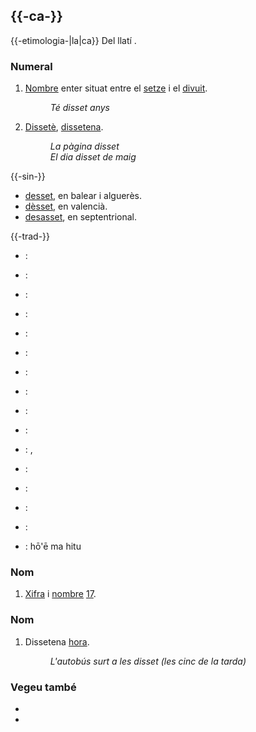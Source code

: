 {{vegeu|DISSET}}

== {{-ca-}} ==
{{ca-pron|è}}
{{-etimologia-|la|ca}} Del llatí {{terme|la|decem}} {{terme|la|et}} {{terme|la|septem|trad=deu i set}}.
{{anagrames|lang=ca|distès|distés}}

=== Numeral ===
{{numeral|ca|16|17|18|setze|divuit|card=disset|ord=dissetè|pref=heptadeca-|llista=Viccionari:Llista de nombres en català }}
{{ca-num}}

# {{marca|ca|cardinal}} [[nombre|Nombre]] enter situat entre el [[setze]] i el [[divuit]].
#: ''Té disset anys''
# {{marca|ca|valor ordinal}} [[dissetè|Dissetè]], [[dissetena]].
#: ''La pàgina disset''
#: ''El dia disset de maig''

{{-sin-}}
* [[desset]], en balear i alguerès.
* [[dèsset]], en valencià.
* [[desasset]], en septentrional.

{{-trad-}}
{{inici}}
* {{de}}: {{trad|de|siebzehn}}
* {{en}}: {{trad|en|seventeen}}
* {{eu}}: {{trad|eu|hamazazpi}}
* {{es}}: {{trad|es|diecisiete}}
* {{eo}}: {{trad|eo|dek sep}}
* {{fr}}: {{trad|fr|dix-sept}}
* {{gl}}: {{trad|gl|dezasete}}
* {{it}}: {{trad|it|diciassette}}
{{mig}}
* {{csc}}: {{trad|csc|DISSET}}
* {{oc}}: {{trad|oc|dètz-e-sèt}}
* {{pt}}: {{trad|pt|dezassete}}, {{trad|pt|dezessete}}
* {{ro}}: {{trad|ro|şaptesprezece}}
* {{ru}}: {{trad|ru|семна́дцать}}
* {{sc}}: {{trad|sc|deghessette }}
* {{sv}}: {{trad|sv|sjutton}}
* {{ty}}: hō'ē {{trad|ty|'ahuru}} ma hitu
{{final}}

=== Nom ===
{{ca-nom|m}}

# [[xifra|Xifra]] i [[nombre]] [[17]].

=== Nom ===
{{ca-nom|fp}}

# Dissetena [[hora]].
#: ''L'autobús surt a les disset (les cinc de la tarda)''

=== Vegeu també ===
* {{Viquipèdia}}
* {{ca-dicc|diec|gdlc|optimot}}

